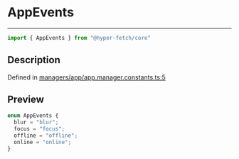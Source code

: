 

# AppEvents

<div class="api-docs__separator" data-reactroot="">

---

</div><div class="api-docs__import" data-reactroot="">

```ts
import { AppEvents } from "@hyper-fetch/core"
```

</div><div class="api-docs__section">

## Description

</div><div class="api-docs__description"><span class="api-docs__do-not-parse">



</span></div><p class="api-docs__definition">

Defined in [managers/app/app.manager.constants.ts:5](https://github.com/BetterTyped/hyper-fetch/blob/aff5c35a/packages/core/src/managers/app/app.manager.constants.ts#L5)

</p><div class="api-docs__section">

## Preview

</div><div class="api-docs__preview enum">

```ts
enum AppEvents {
  blur = "blur"; 
  focus = "focus"; 
  offline = "offline"; 
  online = "online"; 
}
```

</div>